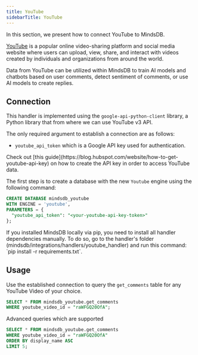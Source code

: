 ```yaml
---
title: YouTube
sidebarTitle: YouTube
---
```


In this section, we present how to connect YouTube to MindsDB.

[YouTube](https://www.youtube.com/) is a popular online video-sharing platform and social media website where users can upload, view, share, and interact with videos created by individuals and organizations from around the world.

Data from YouTube can be utilized within MindsDB to train AI models and chatbots based on user comments, detect sentiment of comments, or use AI models to create replies.

## Connection

This handler is implemented using the `google-api-python-client` library, a Python library that from where we can use YouTube v3 API.

The only required argument to establish a connection are as follows:

* `youtube_api_token` which is a Google API key used for authentication.

<Tip>
Check out [this guide](https://blog.hubspot.com/website/how-to-get-youtube-api-key) on how to create the API key in order to access YouTube data.
</Tip>

The first step is to create a database with the new `Youtube` engine using the following command:

```sql
CREATE DATABASE mindsdb_youtube
WITH ENGINE = 'youtube',
PARAMETERS = {
  "youtube_api_token": "<your-youtube-api-key-token>"  
};
```

<Tip>
If you installed MindsDB locally via pip, you need to install all handler dependencies manually. To do so, go to the handler's folder (mindsdb/integrations/handlers/youtube_handler) and run this command: `pip install -r requirements.txt`.
</Tip>

## Usage

Use the established connection to query the `get_comments` table for any YouTube Video of your choice.

```sql
SELECT * FROM mindsdb_youtube.get_comments
WHERE youtube_video_id = "raWFGQ20OfA";
```


Advanced queries which are supported

```sql
SELECT * FROM mindsdb_youtube.get_comments
WHERE youtube_video_id = "raWFGQ20OfA"
ORDER BY display_name ASC
LIMIT 5;
```
